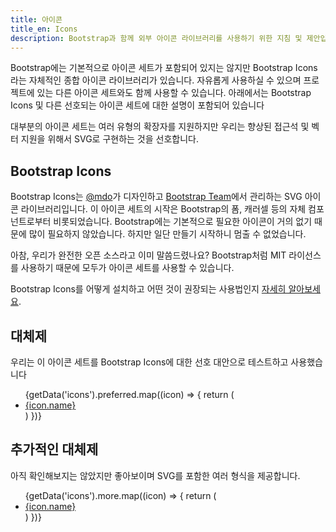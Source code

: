 ```yaml
---
title: 아이콘
title_en: Icons
description: Bootstrap과 함께 외부 아이콘 라이브러리를 사용하기 위한 지침 및 제안입니다.
---
```



Bootstrap에는 기본적으로 아이콘 세트가 포함되어 있지는 않지만 Bootstrap Icons라는 자체적인 종합 아이콘 라이브러리가 있습니다. 자유롭게 사용하실 수 있으며 프로젝트에 있는 다른 아이콘 세트와도 함께 사용할 수 있습니다. 아래에서는 Bootstrap Icons 및 다른 선호되는 아이콘 세트에 대한 설명이 포함되어 있습니다

대부분의 아이콘 세트는 여러 유형의 확장자를 지원하지만 우리는 향상된 접근석 및 벡터 지원을 위해서 SVG로 구현하는 것을 선호합니다.

## Bootstrap Icons

Bootstrap Icons는 [@mdo](https://github.com/mdo)가 디자인하고 [Bootstrap Team](https://github.com/orgs/twbs/people)에서 관리하는 SVG 아이콘 라이브러리입니다. 이 아이콘 세트의 시작은 Bootstrap의 폼, 캐러셀 등의 자체 컴포넌트로부터 비롯되었습니다. Bootstrap에는 기본적으로 필요한 아이콘이 거의 없기 때문에 많이 필요하지 않았습니다. 하지만 일단 만들기 시작하니 멈출 수 없었습니다.

아참, 우리가 완전한 오픈 소스라고 이미 말씀드렸나요? Bootstrap처럼 MIT 라이선스를 사용하기 때문에 모두가 아이콘 세트를 사용할 수 있습니다.

 Bootstrap Icons를 어떻게 설치하고 어떤 것이 권장되는 사용법인지 [자세히 알아보세요]([[config:icons]]).

## 대체제

우리는 이 아이콘 세트를 Bootstrap Icons에 대한 선호 대안으로 테스트하고 사용했습니다

<ul>
{getData('icons').preferred.map((icon) => {
  return (
    <li><a href={icon.website}>{icon.name}</a></li>
  )
})}
</ul>

## 추가적인 대체제

아직 확인해보지는 않았지만 좋아보이며 SVG를 포함한 여러 형식을 제공합니다.

<ul>
{getData('icons').more.map((icon) => {
  return (
    <li><a href={icon.website}>{icon.name}</a></li>
  )
})}
</ul>
